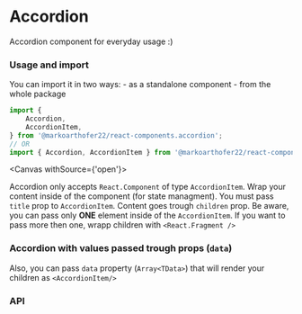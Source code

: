 
# Accordion

Accordion component for everyday usage :)

### Usage and import

You can import it in two ways: - as a standalone component - from the whole package

```jsx
import {
    Accordion,
    AccordionItem,
} from '@markoarthofer22/react-components.accordion';
// OR
import { Accordion, AccordionItem } from '@markoarthofer22/react-components';
```

<Canvas withSource={'open'}>
    <Story id='designs-atoms-accordion--default' />
</Canvas>

Accordion only accepts `React.Component` of type `AccordionItem`. Wrap your content inside of the component (for state managment). You must pass `title` prop to `AccordionItem`. Content goes trough `children` prop. Be aware, you can pass only **ONE** element inside of the `AccordionItem`. If you want to pass more then one, wrapp children with `<React.Fragment />`

### Accordion with values passed trough props (`data`)

<Canvas>
    <Story id='designs-atoms-accordion--accordion-with-data-prop' />
</Canvas>

Also, you can pass `data` property (`Array<TData>`) that will render your children as `<AccordionItem/>`

<div style={{ marginBottom: '50px' }} />

### API

<ArgsTable of={Accordion} />
